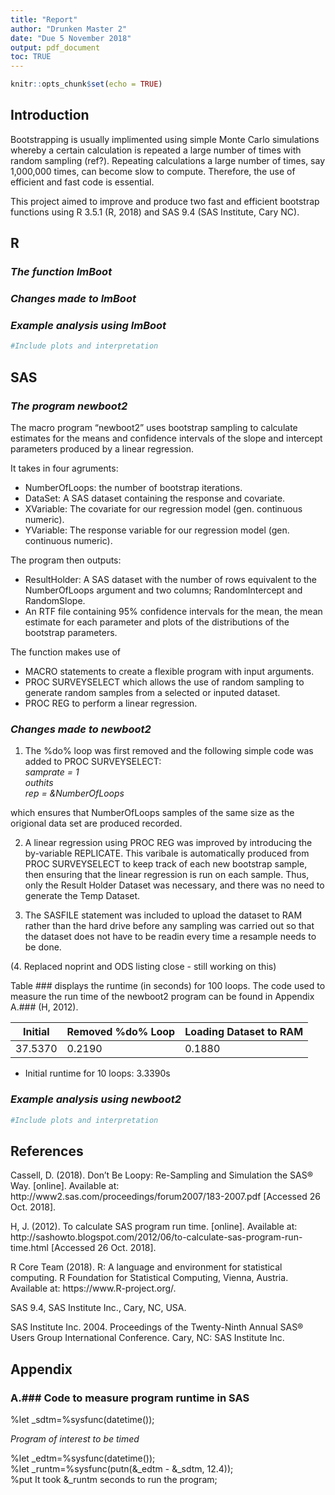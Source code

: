 ```yaml
---
title: "Report"
author: "Drunken Master 2"
date: "Due 5 November 2018"
output: pdf_document
toc: TRUE
---
```


```r
knitr::opts_chunk$set(echo = TRUE)
```

## Introduction 

Bootstrapping is usually implimented using simple Monte Carlo simulations whereby a certain calculation is repeated a large number of times with random sampling (ref?). Repeating calculations a large number of times, say 1,000,000 times, can become slow to compute. Therefore, the use of efficient and fast code is essential.

This project aimed to improve and produce two fast and efficient bootstrap functions using R 3.5.1 (R, 2018) and SAS 9.4 (SAS Institute, Cary NC).

\pagebreak

## R 

### *The function lmBoot*
 
### *Changes made to lmBoot*

### *Example analysis using lmBoot*

```r
#Include plots and interpretation
```

\pagebreak 

## SAS 

### *The program newboot2*

The macro program "newboot2" uses bootstrap sampling to calculate estimates for the means and confidence intervals of the slope and intercept parameters produced by a linear regression. 

It takes in four agruments:

- NumberOfLoops: the number of bootstrap iterations.
- DataSet: A SAS dataset containing the response and covariate.
- XVariable: The covariate for our regression model (gen. continuous numeric).
- YVariable: The response variable for our regression model (gen. continuous numeric).

The program then outputs:

- ResultHolder: A SAS dataset with the number of rows equivalent to the NumberOfLoops argument and two columns; RandomIntercept and RandomSlope. 
- An RTF file containing 95% confidence intervals for the mean, the mean estimate for each parameter and plots of the distributions of the bootstrap parameters.
 
The function makes use of

- MACRO statements to create a flexible program with input arguments.
- PROC SURVEYSELECT which allows the use of random sampling to generate random samples from a selected or inputed dataset.
- PROC REG to perform a linear regression.
 
### *Changes made to newboot2*

1. The %do% loop was first removed and the following simple code was added to PROC SURVEYSELECT:  
*samprate = 1*  
*outhits*  
*rep = &NumberOfLoops*    

which ensures that NumberOfLoops samples of the same size as the origional data set are produced recorded.

2. A linear regression using PROC REG was improved by introducing the by-variable REPLICATE. This varibale is automatically produced from PROC SURVEYSELECT to keep track of each new bootstrap sample, then ensuring that the linear regression is run on each sample. Thus, only the Result Holder Dataset was necessary, and there was no need to generate the Temp Dataset.

3. The SASFILE statement was included to upload the dataset to RAM rather than the hard drive before any sampling was carried out so that the dataset does not have to be readin every time a resample needs to be done.

(4. Replaced noprint and ODS listing close - still working on this)


Table ### displays the runtime (in seconds) for 100 loops. The code used to measure the run time of the newboot2 program can be found in Appendix A.### (H, 2012).

Initial | Removed %do% Loop | Loading Dataset to RAM|
--------|-------------------|-----------------------|
37.5370 |      0.2190       |          0.1880       |

- Initial runtime for 10 loops: 3.3390s

### *Example analysis using newboot2*

```r
#Include plots and interpretation
```

\pagebreak 

## References
Cassell, D. (2018). Don't Be Loopy: Re-Sampling and Simulation the SAS® Way. [online]. Available at: http://www2.sas.com/proceedings/forum2007/183-2007.pdf [Accessed 26 Oct. 2018].

H, J. (2012). To calculate SAS program run time. [online]. Available at: http://sashowto.blogspot.com/2012/06/to-calculate-sas-program-run-time.html [Accessed 26 Oct. 2018].

R Core Team (2018). R: A language and environment for statistical computing. R Foundation for Statistical Computing, Vienna, Austria. Available at: https://www.R-project.org/.

SAS 9.4, SAS Institute Inc., Cary, NC, USA.

SAS Institute Inc. 2004. Proceedings of the Twenty-Ninth Annual SAS® Users Group International Conference. Cary, NC: SAS Institute Inc.

\pagebreak 

## Appendix

### A.### Code to measure program runtime in SAS

%let _sdtm=%sysfunc(datetime());

  *Program of interest to be timed*

%let _edtm=%sysfunc(datetime());  
%let _runtm=%sysfunc(putn(&_edtm - &_sdtm, 12.4));  
%put It took &_runtm seconds to run the program;
